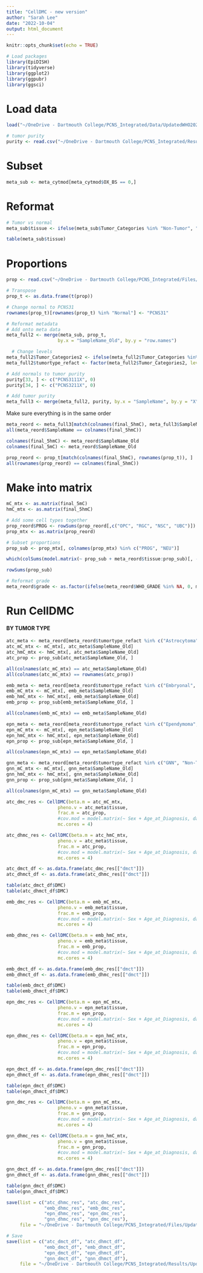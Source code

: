 ```yaml
---
title: "CellDMC - new version"
author: "Sarah Lee"
date: "2022-10-04"
output: html_document
---
```


```r
knitr::opts_chunk$set(echo = TRUE)

# Load packages
library(EpiDISH)
library(tidyverse)
library(ggplot2)
library(ggpubr)
library(ggsci)
```

# Load data
```r
load("~/OneDrive - Dartmouth College/PCNS_Integrated/Data/UpdatedWHO2021_DNAm/PCNS_AllSamples_Filtered_12182022.rdata")
```

```r
# tumor purity
purity <- read.csv("~/OneDrive - Dartmouth College/PCNS_Integrated/Results/UpdatedWHO2021/DNAm/TumorPurity.csv")
```

# Subset
```r
meta_sub <- meta_cytmod[meta_cytmod$OX_BS == 0,]
```

# Reformat
```r
# Tumor vs normal
meta_sub$tissue <- ifelse(meta_sub$Tumor_Categories %in% "Non-Tumor", "Non-Tumor", "Tumor")

table(meta_sub$tissue)
```

# Proportions
```r
prop <- read.csv("~/OneDrive - Dartmouth College/PCNS_Integrated/Files/UpdatedWHO2021/snRNAseq/FullVireo_NormalSeparatedBySample_Proportions_121822.csv", row.names = 1)
```

```r
# Transpose
prop_t <- as.data.frame(t(prop))
```

```r
# Change normal to PCNS31
rownames(prop_t)[rownames(prop_t) %in% "Normal"] <- "PCNS31"
```

```r
# Reformat metadata
# Add onto meta data
meta_full2 <- merge(meta_sub, prop_t, 
                   by.x = "SampleName_Old", by.y = "row.names")

  # Change levels
meta_full2$Tumor_Categories2 <- ifelse(meta_full2$Tumor_Categories %in% "Glioneuronal/neuronal", "GNN", paste0(meta_full2$Tumor_Categories))
meta_full2$tumortype_refact <- factor(meta_full2$Tumor_Categories2, levels = c("Non-Tumor", "Astrocytoma", "Embryonal", "Ependymoma", "GNN"))
```

```r
# Add normals to tumor purity
purity[33, ] <- c("PCNS3111X", 0)
purity[34, ] <- c("PCNS3211X", 0)
```

```r
# Add tumor purity
meta_full3 <- merge(meta_full2, purity, by.x = "SampleName", by.y = "X")
```

 Make sure everything is in the same order
```r
meta_reord <- meta_full3[match(colnames(final_5hmC), meta_full3$SampleName), ]
all(meta_reord$SampleName == colnames(final_5hmC))
```

```r
colnames(final_5hmC) <- meta_reord$SampleName_Old
colnames(final_5mC) <- meta_reord$SampleName_Old
```


```r
prop_reord <- prop_t[match(colnames(final_5hmC), rownames(prop_t)), ]
all(rownames(prop_reord) == colnames(final_5hmC))
```

# Make into matrix
```r
mC_mtx <- as.matrix(final_5mC)
hmC_mtx <- as.matrix(final_5hmC)

# Add some cell types together
prop_reord$PROG <- rowSums(prop_reord[,c("OPC", "RGC", "NSC", "UBC")])
prop_mtx <- as.matrix(prop_reord)
```

```r
# Subset proportions
prop_sub <- prop_mtx[, colnames(prop_mtx) %in% c("PROG", "NEU")]
```

```r
which(colSums(model.matrix(~ prop_sub + meta_reord$tissue:prop_sub)[, -1]) == 0)
```

```r
rowSums(prop_sub)
```

```r
# Reformat grade
meta_reord$grade <- as.factor(ifelse(meta_reord$WHO_GRADE %in% NA, 0, meta_reord$WHO_GRADE))
```

# Run CellDMC
#### BY TUMOR TYPE
```r
atc_meta <- meta_reord[meta_reord$tumortype_refact %in% c("Astrocytoma", "Non-Tumor"), ]
atc_mC_mtx <- mC_mtx[, atc_meta$SampleName_Old]
atc_hmC_mtx <- hmC_mtx[, atc_meta$SampleName_Old]
atc_prop <- prop_sub[atc_meta$SampleName_Old, ]

all(colnames(atc_mC_mtx) == atc_meta$SampleName_Old)
all(colnames(atc_mC_mtx) == rownames(atc_prop))
```

```r
emb_meta <- meta_reord[meta_reord$tumortype_refact %in% c("Embryonal", "Non-Tumor"), ]
emb_mC_mtx <- mC_mtx[, emb_meta$SampleName_Old]
emb_hmC_mtx <- hmC_mtx[, emb_meta$SampleName_Old]
emb_prop <- prop_sub[emb_meta$SampleName_Old, ]

all(colnames(emb_mC_mtx) == emb_meta$SampleName_Old)
```

```r
epn_meta <- meta_reord[meta_reord$tumortype_refact %in% c("Ependymoma", "Non-Tumor"), ]
epn_mC_mtx <- mC_mtx[, epn_meta$SampleName_Old]
epn_hmC_mtx <- hmC_mtx[, epn_meta$SampleName_Old]
epn_prop <- prop_sub[epn_meta$SampleName_Old, ]

all(colnames(epn_mC_mtx) == epn_meta$SampleName_Old)
```

```r
gnn_meta <- meta_reord[meta_reord$tumortype_refact %in% c("GNN", "Non-Tumor"), ]
gnn_mC_mtx <- mC_mtx[, gnn_meta$SampleName_Old]
gnn_hmC_mtx <- hmC_mtx[, gnn_meta$SampleName_Old]
gnn_prop <- prop_sub[gnn_meta$SampleName_Old, ]

all(colnames(gnn_mC_mtx) == gnn_meta$SampleName_Old)
```

```r
atc_dmc_res <- CellDMC(beta.m = atc_mC_mtx, 
                   pheno.v = atc_meta$tissue, 
                   frac.m = atc_prop,
                   #cov.mod = model.matrix(~ Sex + Age_at_Diagnosis, data = atc_meta),
                   mc.cores = 4)

atc_dhmc_res <- CellDMC(beta.m = atc_hmC_mtx, 
                   pheno.v = atc_meta$tissue, 
                   frac.m = atc_prop,
                   #cov.mod = model.matrix(~ Sex + Age_at_Diagnosis, data = atc_meta),
                   mc.cores = 4)

atc_dmct_df <- as.data.frame(atc_dmc_res[["dmct"]])
atc_dhmct_df <- as.data.frame(atc_dhmc_res[["dmct"]])

table(atc_dmct_df$DMC)
table(atc_dhmct_df$DMC)
```

```r
emb_dmc_res <- CellDMC(beta.m = emb_mC_mtx, 
                   pheno.v = emb_meta$tissue, 
                   frac.m = emb_prop,
                   #cov.mod = model.matrix(~ Sex + Age_at_Diagnosis, data = emb_meta),
                   mc.cores = 4)

emb_dhmc_res <- CellDMC(beta.m = emb_hmC_mtx, 
                   pheno.v = emb_meta$tissue, 
                   frac.m = emb_prop,
                   #cov.mod = model.matrix(~ Sex + Age_at_Diagnosis, data = emb_meta),
                   mc.cores = 4)

emb_dmct_df <- as.data.frame(emb_dmc_res[["dmct"]])
emb_dhmct_df <- as.data.frame(emb_dhmc_res[["dmct"]])

table(emb_dmct_df$DMC)
table(emb_dhmct_df$DMC)
```

```r
epn_dmc_res <- CellDMC(beta.m = epn_mC_mtx, 
                   pheno.v = epn_meta$tissue, 
                   frac.m = epn_prop,
                   #cov.mod = model.matrix(~ Sex + Age_at_Diagnosis, data = epn_meta),
                   mc.cores = 4)

epn_dhmc_res <- CellDMC(beta.m = epn_hmC_mtx, 
                   pheno.v = epn_meta$tissue, 
                   frac.m = epn_prop,
                   #cov.mod = model.matrix(~ Sex + Age_at_Diagnosis, data = epn_meta),
                   mc.cores = 4)

epn_dmct_df <- as.data.frame(epn_dmc_res[["dmct"]])
epn_dhmct_df <- as.data.frame(epn_dhmc_res[["dmct"]])

table(epn_dmct_df$DMC)
table(epn_dhmct_df$DMC)
```

```r
gnn_dmc_res <- CellDMC(beta.m = gnn_mC_mtx, 
                   pheno.v = gnn_meta$tissue, 
                   frac.m = gnn_prop,
                   #cov.mod = model.matrix(~ Sex + Age_at_Diagnosis, data = gnn_meta),
                   mc.cores = 4)

gnn_dhmc_res <- CellDMC(beta.m = gnn_hmC_mtx, 
                   pheno.v = gnn_meta$tissue, 
                   frac.m = gnn_prop,
                   #cov.mod = model.matrix(~ Sex + Age_at_Diagnosis, data = gnn_meta),
                   mc.cores = 4)

gnn_dmct_df <- as.data.frame(gnn_dmc_res[["dmct"]])
gnn_dhmct_df <- as.data.frame(gnn_dhmc_res[["dmct"]])

table(gnn_dmct_df$DMC)
table(gnn_dhmct_df$DMC)
```

```r
save(list = c("atc_dhmc_res", "atc_dmc_res", 
              "emb_dhmc_res", "emb_dmc_res", 
              "epn_dhmc_res", "epn_dmc_res", 
              "gnn_dhmc_res", "gnn_dmc_res"), 
     file = "~/OneDrive - Dartmouth College/PCNS_Integrated/Files/UpdatedWHO2021/CellDMC_FINAL/Full_TT_CellDMC_Results_121822.rdata")
```


```r
# Save
save(list = c("atc_dmct_df", "atc_dhmct_df", 
              "emb_dmct_df", "emb_dhmct_df", 
              "epn_dmct_df", "epn_dhmct_df", 
              "gnn_dmct_df", "gnn_dhmct_df"), 
     file = "~/OneDrive - Dartmouth College/PCNS_Integrated/Results/UpdatedWHO2021/DNAm/CellDMC/TumorTypeSeparated_BasicCellDMC_Model_Results_12182022.rdata")
```


